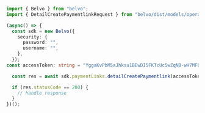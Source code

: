 ```typescript DetailCreatePaymentlink.ts
import { Belvo } from "belvo";
import { DetailCreatePaymentlinkRequest } from "belvo/dist/models/operations";

(async() => {
  const sdk = new Belvo({
    security: {
      password: "",
      username: "",
    },
  });
const accessToken: string = "YggaKvPbM5aJhksu1BEwDI5FKTcUc5wZqNB-wH7MFGU";

  const res = await sdk.paymentLinks.detailCreatePaymentlink(accessToken);

  if (res.statusCode == 200) {
    // handle response
  }
})();
```
